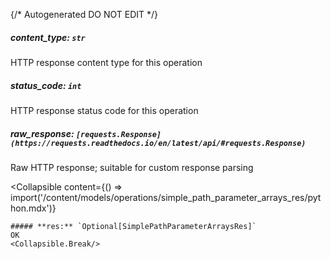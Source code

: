 {/* Autogenerated DO NOT EDIT  */}

##### **content_type:** `str`
HTTP response content type for this operation

##### **status_code:** `int`
HTTP response status code for this operation

##### **raw_response:** `[requests.Response](https://requests.readthedocs.io/en/latest/api/#requests.Response)`
Raw HTTP response; suitable for custom response parsing

<Collapsible
    content={() => import('/content/models/operations/simple_path_parameter_arrays_res/python.mdx')}
>
    ##### **res:** `Optional[SimplePathParameterArraysRes]`
    OK
    <Collapsible.Break/>
</Collapsible>

